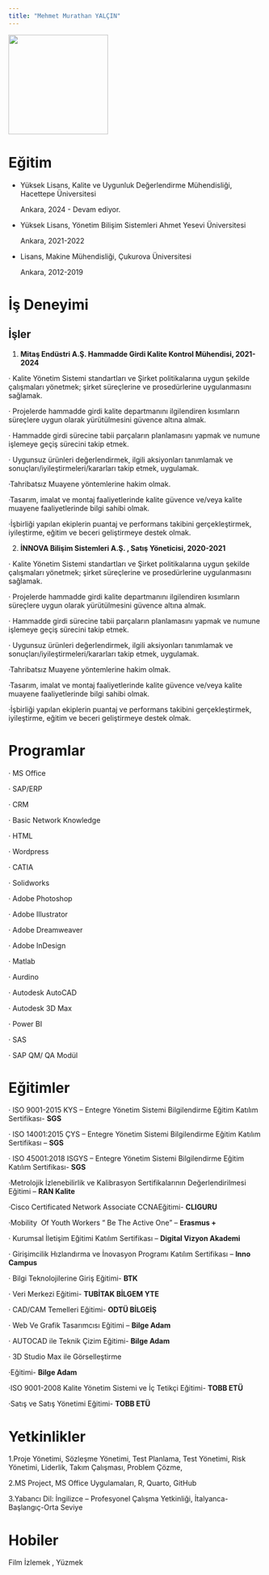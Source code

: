 ```yaml
---
title: "Mehmet Murathan YALÇIN"
---
```


![](images/foto2.jpg){fig-align="center" width="197"}

# Eğitim

-   Yüksek Lisans, Kalite ve Uygunluk Değerlendirme Mühendisliği, Hacettepe Üniversitesi

    Ankara, 2024 - Devam ediyor.

-   Yüksek Lisans, Yönetim Bilişim Sistemleri Ahmet Yesevi Üniversitesi

    Ankara, 2021-2022

-   Lisans, Makine Mühendisliği, Çukurova Üniversitesi

    Ankara, 2012-2019

# İş Deneyimi

## İşler

1.  **Mitaş Endüstri A.Ş. Hammadde Girdi Kalite Kontrol Mühendisi, 2021-2024**

· Kalite Yönetim Sistemi standartları ve Şirket politikalarına uygun şekilde çalışmaları yönetmek; şirket süreçlerine ve prosedürlerine uygulanmasını sağlamak.

· Projelerde hammadde girdi kalite departmanını ilgilendiren kısımların süreçlere uygun olarak yürütülmesini güvence altına almak.

· Hammadde girdi sürecine tabii parçaların planlamasını yapmak ve numune işlemeye geçiş sürecini takip etmek.

· Uygunsuz ürünleri değerlendirmek, ilgili aksiyonları tanımlamak ve sonuçları/iyileştirmeleri/kararları takip etmek, uygulamak.

·Tahribatsız Muayene yöntemlerine hakim olmak.

·Tasarım, imalat ve montaj faaliyetlerinde kalite güvence ve/veya kalite muayene faaliyetlerinde bilgi sahibi olmak.

·İşbirliği yapılan ekiplerin puantaj ve performans takibini gerçekleştirmek, iyileştirme, eğitim ve beceri geliştirmeye destek olmak.

2.  **İNNOVA Bilişim Sistemleri A.Ş. , Satış Yöneticisi, 2020-2021**

· Kalite Yönetim Sistemi standartları ve Şirket politikalarına uygun şekilde çalışmaları yönetmek; şirket süreçlerine ve prosedürlerine uygulanmasını sağlamak.

· Projelerde hammadde girdi kalite departmanını ilgilendiren kısımların süreçlere uygun olarak yürütülmesini güvence altına almak.

· Hammadde girdi sürecine tabii parçaların planlamasını yapmak ve numune işlemeye geçiş sürecini takip etmek.

· Uygunsuz ürünleri değerlendirmek, ilgili aksiyonları tanımlamak ve sonuçları/iyileştirmeleri/kararları takip etmek, uygulamak.

·Tahribatsız Muayene yöntemlerine hakim olmak.

·Tasarım, imalat ve montaj faaliyetlerinde kalite güvence ve/veya kalite muayene faaliyetlerinde bilgi sahibi olmak.

·İşbirliği yapılan ekiplerin puantaj ve performans takibini gerçekleştirmek, iyileştirme, eğitim ve beceri geliştirmeye destek olmak.

# Programlar

· MS Office

· SAP/ERP

· CRM

· Basic Network Knowledge

· HTML

· Wordpress

· CATIA

· Solidworks

· Adobe Photoshop

· Adobe Illustrator

· Adobe Dreamweaver

· Adobe InDesign

· Matlab

· Aurdino

· Autodesk AutoCAD

· Autodesk 3D Max

· Power BI

· SAS

· SAP QM/ QA Modül

# Eğitimler

· ISO 9001-2015 KYS – Entegre Yönetim Sistemi Bilgilendirme Eğitim Katılım Sertifikası- **SGS**

· ISO 14001:2015 ÇYS – Entegre Yönetim Sistemi Bilgilendirme Eğitim Katılım Sertifikası – **SGS**

· ISO 45001:2018 ISGYS – Entegre Yönetim Sistemi Bilgilendirme Eğitim Katılım Sertifikası- **SGS**

·Metrolojik İzlenebilirlik ve Kalibrasyon Sertifikalarının Değerlendirilmesi Eğitimi – **RAN Kalite**

·Cisco Certificated Network Associate CCNAEğitimi- **CLIGURU**

·Mobility  Of Youth Workers “ Be The Active One” – **Erasmus +**

· Kurumsal İletişim Eğitimi Katılım Sertifikası – **Digital Vizyon Akademi**

· Girişimcilik Hızlandırma ve İnovasyon Programı Katılım Sertifikası – **Inno Campus**

· Bilgi Teknolojilerine Giriş Eğitimi- **BTK**

· Veri Merkezi Eğitimi- **TUBİTAK BİLGEM YTE**

· CAD/CAM Temelleri Eğitimi- **ODTÜ BİLGEİŞ**

· Web Ve Grafik Tasarımcısı Eğitimi – **Bilge Adam**

· AUTOCAD ile Teknik Çizim Eğitimi- **Bilge Adam**

· 3D Studio Max ile Görselleştirme

·Eğitimi- **Bilge Adam**

·ISO 9001-2008 Kalite Yönetim Sistemi ve İç Tetikçi Eğitimi- **TOBB ETÜ**

·Satış ve Satış Yönetimi Eğitimi- **TOBB ETÜ**

# Yetkinlikler

1.Proje Yönetimi, Sözleşme Yönetimi, Test Planlama, Test Yönetimi, Risk Yönetimi, Liderlik, Takım Çalışması, Problem Çözme,

2.MS Project, MS Office Uygulamaları, R, Quarto, GitHub

3.Yabancı Dil: İngilizce – Profesyonel Çalışma Yetkinliği, İtalyanca- Başlangıç-Orta Seviye

# Hobiler

Film İzlemek , Yüzmek
